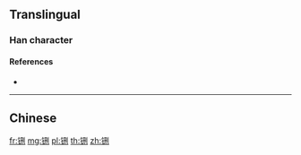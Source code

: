 {{character info/new}}
{{also|鉶}}
==Translingual==

===Han character===
{{Han char|rn=167|rad=钅|as=06|sn=11|four=|canj=CMTN,OPMTN,XCMTN|ids=⿰钅刑}}

====References====
* {{Han ref|kx=1328.061|hdz=64193.090|uh=94CF}}

----

==Chinese==
{{zh-see|鉶}}

[[fr:铏]]
[[mg:铏]]
[[pl:铏]]
[[th:铏]]
[[zh:铏]]